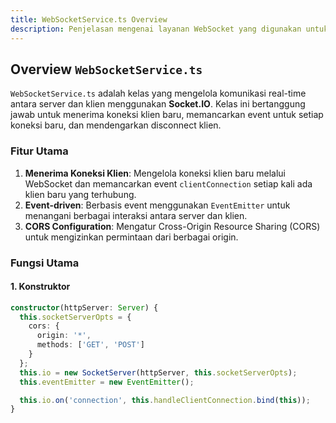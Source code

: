 ```yaml
---
title: WebSocketService.ts Overview
description: Penjelasan mengenai layanan WebSocket yang digunakan untuk mengelola komunikasi real-time antara server dan klien melalui protokol WebSocket.
---
```


## Overview `WebSocketService.ts`

`WebSocketService.ts` adalah kelas yang mengelola komunikasi real-time antara server dan klien menggunakan **Socket.IO**. Kelas ini bertanggung jawab untuk menerima koneksi klien baru, memancarkan event untuk setiap koneksi baru, dan mendengarkan disconnect klien.

### Fitur Utama
1. **Menerima Koneksi Klien**: Mengelola koneksi klien baru melalui WebSocket dan memancarkan event `clientConnection` setiap kali ada klien baru yang terhubung.
2. **Event-driven**: Berbasis event menggunakan `EventEmitter` untuk menangani berbagai interaksi antara server dan klien.
3. **CORS Configuration**: Mengatur Cross-Origin Resource Sharing (CORS) untuk mengizinkan permintaan dari berbagai origin.

### Fungsi Utama

#### 1. **Konstruktor**
```typescript
constructor(httpServer: Server) {
  this.socketServerOpts = {
    cors: {
      origin: '*',
      methods: ['GET', 'POST']
    }
  };
  this.io = new SocketServer(httpServer, this.socketServerOpts);
  this.eventEmitter = new EventEmitter();

  this.io.on('connection', this.handleClientConnection.bind(this));
}
